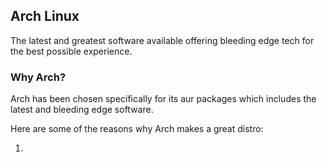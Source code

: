 ## Arch Linux

The latest and greatest software available offering bleeding edge tech for the best possible experience.

### Why Arch?

Arch has been chosen specifically for its aur packages which includes the latest and bleeding edge software.

Here are some of the reasons why Arch makes a great distro:

1. 